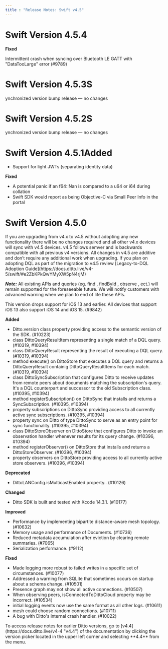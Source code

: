```yaml
---
title : "Release Notes: Swift v4.5"
---
```


# Swift Version 4.5.4
**Fixed**

Intermittent crash when syncing over Bluetooth LE GATT with "DataTooLarge" error (#9789)

# Swift Version 4.5.3S
ynchronized version bump release — no changes

# Swift Version 4.5.2S
ynchronized version bump release — no changes

# Swift Version 4.5.1**Added**

- Support for light JWTs (separating identity data)

**Fixed**

- A potential panic if an f64::Nan is compared to a u64 or i64 during collation
- Swift SDK would report as being Objective-C via Small Peer Info in the portal

# Swift Version 4.5.0
<Info>
If you are upgrading from v4.x to v4.5 without adopting any new functionality there will be no changes required and all other v4.x devices will sync with v4.5 devices.
</Info>
v4.5 follows semver and is backwards compatible with all previous v4 versions. All changes in v4.5 are additive and don’t require any additional work when upgrading.

<Warning>
If you plan on adopting DQL as part of the migration to v4.5 review [Legacy-to-DQL Adoption Guide](https://docs.ditto.live/v4-5/swift/#e2ZbKPkQwYMyXW5pN4rjM)﻿﻿

***Note:*** All existing APIs and queries (eg. find , findById , observe , ect.) will remain supported for the foreseeable future. We will notify customers with advanced warning when we plan to end of life these APIs.
</Warning>

<Warning>
This version drops support for iOS 13 and earlier. All devices that support iOS 13 also support iOS 14 and iOS 15. (#9842)
</Warning>
﻿

**Added**

- Ditto.version class property providing access to the semantic version of the SDK. (#10223)
- class DittoQueryResultItem representing a single match of a DQL query. (#10319, #10394)
- class DittoQueryResult representing the result of executing a DQL query. (#10319, #10394)
- method execute() on DittoStore that executes a DQL query and returns a DittoQueryResult containig DittoQueryResultItems for each match. (#10319, #10394)
- class DittoSyncSubscription that configures Ditto to receive updates from remote peers about documents matching the subscription's query. It's a DQL counterpart and successor to the old Subscription class. (#10395, #10394)
- method registerSubscription() on DittoSync that installs and returns a SyncSubscription. (#10395, #10394)
- property subscriptions on DittoSync providing access to all currently active sync subscriptions. (#10395, #10394)
- property sync on Ditto of type DittoSync to serve as an entry point for sync functionality. (#10395, #10394)
- class DittoStoreObserver on DittoStore that configures Ditto to invoke an observation handler whenever results for its query change. (#10396, #10394)
- method registerObserver() on DittoStore that installs and returns a DittoStoreObserver. (#10396, #10394)
- property observers on DittoStore providing access to all currently active store observers. (#10396, #10394)

**Deprecated**

- DittoLANConfig.isMulticastEnabled property.. (#10126)

**Changed**

- Ditto SDK is built and tested with Xcode 14.3.1. (#10177)

**Improved**

- Performance by implementing bipartite distance-aware mesh topology. (#10632)
- Memory usage and performance of Documents. (#10736)
- Reduced metadata accumulation after eviction by clearing remote summaries. (#7065)
- Serialization performance. (#9112)

**Fixed**

- Made logging more robust to failed writes in a specific set of circumstances. (#10077)
- Addressed a warning from SQLite that sometimes occurs on startup about a schema change. (#10501)
- Presence graph may not show all active connections. (#10507)
- When observing peers, isConnectedToDittoCloud property may be incorrect. (#10534)
- initial logging events now use the same format as all other logs. (#10611)
- mesh could choose random connections. (#10711)
- A bug with Ditto's internal crash handler. (#10022)

<Info>
To access release notes for earlier Ditto versions, go to [v4.4](https://docs.ditto.live/v4-4 "v4.4") of the documentation by clicking the version picker located in the upper left corner and selecting **4.4** from the menu.
</Info> 
